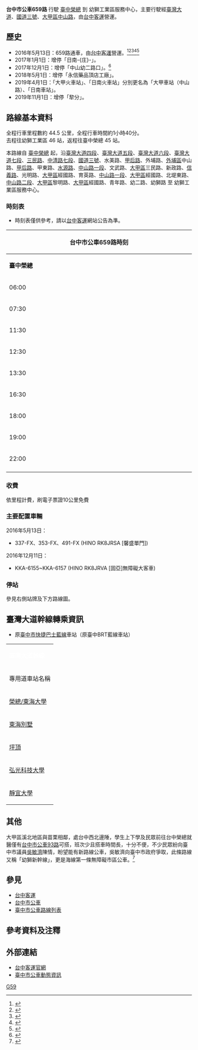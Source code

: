 {{Infobox Bus Route 
| image=[[File:TCBus_KKA6156.jpg|thumb]]
| number= 台中市公車659路
| operator= [[台中客運|台中客運]]
| garage= 大甲站、沙鹿站
| length= 約44.5公里
| time= 約1小時40分
| start= 臺中榮總（臺灣大道）
| via= [[東海別墅夜市|東海商圈]]<br>[[弘光科技大學|弘光科技大學]]<br>[[靜宜大學|靜宜大學]]<br>外埔區公所<br>[[致用高中|致用高中]]<br>[[大甲高中|大甲高中]]<br>[[大甲火車站|大甲火車站]]<br>大甲區公所<br>大甲體育場<br>鐵砧山<br>[[日南火車站|日南火車站]]
| end=幼獅工業區服務中心
| level= 臺中榮總：06:00-22:00<br>幼獅工業區：06:00-20:00
| frequency= 固定班次
| Other_route='''幼獅工業區－大甲'''<br>[[台中市公車93路|台中市公車93路]] <br>[[台中市公車97路|台中市公車97路]] <br>'''大甲－東海、榮總'''<br>[[台中市公車658路|台中市公車658路]]
| vehicle= [[File:標誌(小)mark(S).jpg|25px]]全線配置3部大復康無障礙公車  
| Fare= 依里程計費
| compete=
| bgcolor= orange
| fontcolor= white
}}

'''台中市公車659路''' 行駛 [[臺中榮民總醫院|臺中榮總]] 到 幼獅工業區服務中心，主要行駛經[[臺灣大道|臺灣大道]]、[[福爾摩沙高速公路|國道三號]]、[[大甲區|大甲區]][[中山路_(台中市海線)|中山路]]，由[[台中客運|台中客運]]營運。

==歷史==
*2016年5月13日：659路通車，由[[台中客運|台中客運]]營運。<ref>{{Cite web |url=http://www.tcbus.com.tw/newsfile/shownews.php?newsno=415 |title=659路新闢路線5/13通車 |access-date=2016-05-10 |archive-url=https://web.archive.org/web/20160519162201/http://www.tcbus.com.tw/newsfile/shownews.php?newsno=415 |archive-date=2016-05-19 |dead-url=yes }}</ref><ref>{{Cite web |url=http://news.ltn.com.tw/news/life/breakingnews/1688980 |title=台中659線公車將上路 嘉惠海線通勤族 |access-date=2016-05-10 |archive-date=2019-05-03 |archive-url=https://web.archive.org/web/20190503132602/https://news.ltn.com.tw/news/life/breakingnews/1688980 |dead-url=no }}</ref><ref>{{Cite web |url=http://udn.com/news/story/3/1679533-%E5%8F%B0%E4%B8%AD%E5%B8%82659%E5%85%AC%E8%BB%8A%E9%96%8B%E9%80%9A-%E9%80%A0%E7%A6%8F%E6%B5%B7%E7%B7%9A%E5%AD%B8%E5%AD%90 |title=台中市659公車開通 造福海線學子 |access-date=2016-05-10 |archive-date=2019-05-04 |archive-url=https://web.archive.org/web/20190504150135/https://udn.com/news/story/3/1679533-%E5%8F%B0%E4%B8%AD%E5%B8%82659%E5%85%AC%E8%BB%8A%E9%96%8B%E9%80%9A-%E9%80%A0%E7%A6%8F%E6%B5%B7%E7%B7%9A%E5%AD%B8%E5%AD%90 |dead-url=no }}</ref><ref>{{Cite web |url=http://www.cna.com.tw/news/aloc/201605070231-1.aspx |title=台中659公車13日上路 享10公里免費 |access-date=2016-05-10 |archive-date=2017-01-07 |archive-url=https://web.archive.org/web/20170107021049/http://www.cna.com.tw/news/aloc/201605070231-1.aspx |dead-url=no }}</ref><ref>{{Cite web |url=http://www.chinatimes.com/newspapers/20160508000381-260107 |title=659國道公車 在地好方便 |access-date=2016-05-10 |archive-url=https://web.archive.org/web/20160508093911/http://www.chinatimes.com/newspapers/20160508000381-260107 |archive-date=2016-05-08 |dead-url=yes }}</ref>
*2017年1月1日：增停「日南-{庄}-」。
*2017年12月1日：增停「中山幼二路口」。<ref>{{Cite web |url=http://www.tcbus.com.tw/newsfile/shownews.php?newsno=583 |title=12月份站位新增及更名公告 |access-date=2017-11-21 |archive-date=2020-05-04 |archive-url=https://web.archive.org/web/20200504122546/http://www.tcbus.com.tw/newsfile/shownews.php?newsno=583 |dead-url=no }}</ref>
*2018年5月1日：增停「永信藥品頂店工廠」。
*2019年4月1日：「大甲火車站」、「日南火車站」分別更名為「大甲車站（中山路）、「日南車站」。
*2019年11月1日：增停「犂分」。

==路線基本資料==
全程行車里程數約 44.5 公里，全程行車時間約1小時40分。<br>
去程往幼獅工業區 46 站，返程往臺中榮總 45 站。

本路線自 [[臺中榮民總醫院|臺中榮總]] 起，沿[[臺灣大道|臺灣大道四段]]、[[臺灣大道|臺灣大道五段]]、[[臺灣大道|臺灣大道六段]]、[[臺灣大道|臺灣大道七段]]、[[三民路_(沙鹿區)|三民路]]、[[中清路|中清路七段]]、[[福爾摩沙高速公路|國道三號]]、水美路、[[甲后路|甲后路]]、外埔路、[[外埔區|外埔區]]中山路、[[甲后路|甲后路]]、甲東路、[[水源路|水源路]]、[[中山路_(台中市海線)|中山路一段]]、文武路、[[大甲區|大甲區]]三民路、新政路、[[信義路|信義路]]、光明路、[[大甲區|大甲區]]經國路、育英路、[[中山路_(台中市海線)|中山路一段]]、[[大甲區|大甲區]]經國路、北堤東路、[[中山路_(台中市海線)|中山路二段]]、[[大甲區|大甲區]]黎明路、[[大甲區|大甲區]]經國路、青年路、幼二路、幼獅路 至 幼獅工業區服務中心。

===時刻表===
*時刻表僅供參考，請以[[台中客運|台中客運]]網站公告為準。
{| class="wikitable collapsible collapsed" style="width:50%;text-align:center"
|-style="text-align:center;"
! colspan="2" style="text-align:center" | 台中市公車659路時刻
|-style="background:green; color:snow"
| colspan="1" style="width:10%"|'''臺中榮總'''||colspan="1" style="width:10%"|'''幼獅工業區'''
|-
| 06:00 || 06:00
|-
| 07:30 || 07:30
|-
| 11:30 || 09:30
|-
| 12:30 || 10:30
|-
| 13:30 || 15:00
|-
| 16:30 || 16:00
|-
| 18:00 || 17:00
|-
| 19:00 || 18:30
|-
| 22:00 || 20:00
|-
|}

===收費===
依里程計費，刷電子票證10公里免費

=== 主要配置車輛 ===
2016年5月13日：
*337-FX、353-FX、491-FX  (HINO RK8JRSA [馨盛單門])
2016年12月11日：
*KKA-6155~KKA-6157 (HINO RK8JRVA [固亞]無障礙大客車)

===停站===
參見右側站牌及下方路線圖。
{{BS-map
|title=台中市公車659路站牌
|legend=0
|lua=1
|collapse=no
|map=

KBHFa~~'''[[臺中榮民總醫院|臺中榮總（臺灣大道）]]（起點）''' 
BHF~~[[東海別墅|東海別墅]]
BHF~~坪頂
BHF~~[[弘光科技大學|弘光科技大學]]
BHF~~[[靜宜大學|靜宜大學]]
BHF~~竹林里
BHF~~犁分
STR~~[[File:TWHW3.svg|20px]]
BHF~~外埔國中
BHF~~外埔
BHF~~外埔郵局
BHF~~中山路284巷口（六分公園）
BHF~~外埔區公所
BHF~~外埔
BHF~~-{后}-寮
BHF~~大甲東
BHF~~甲東路36巷口
BHF~~幸福公司
BHF~~[[臺中市私立致用高級中學|致用高中]]
BHF~~中正紀念館
BHF~~[[臺中市立大甲高級中等學校|大甲高中（水源路）]]
BHF~~南陽里（中山路）
BHF~~大甲
BHF~~ [[File:ROC_Taiwan_Railways_Administration_Logo.svg|20px]][[大甲車站|大甲車站（中山路）]]
BHF~~文昌祠
BHF~~大甲區公所
BHF~~南門（光明路）
BHF~~大甲體育場
BHF~~育英經國路口
BHF~~大甲國中
BHF~~大同診所
BHF~~永信藥品頂店工廠
BHF~~頂店
BHF~~鐵砧山（中山路）
BHF~~大安溪
BHF~~日南國中
BHF~~[[File:ROC_Taiwan_Railways_Administration_Logo.svg|20px]][[日南車站|日南車站]]
BHF~~日南公園（中山路）
BHF~~番社
BHF~~日南國小
BHF~~日南-{庄}-
BHF(R)f~~經國黎明路口
BHF~~永安新村
BHF~~陳家莊
BHF~~打鐵-{庄}-
BHF~~中山幼二路口
BHF~~五里牌
BHF~~青年中山路口
BHF~~青年幼二路口
BHF~~幼二青三路口
BHF~~華龍國小
KBHFe~~'''幼獅工業區服務中心（終點）'''
}}

==臺灣大道幹線轉乘資訊==
*原[[臺中市快捷巴士藍線|臺中市快捷巴士藍線]]車站（原臺中BRT藍線車站）

{| class="wikitable" align=center width=70% border=1 cellspacing=0 style="margin-left:auto; margin-right:auto;"
|-align=center bgcolor=#0249FE
|colspan = 6 |<font color=white>'''臺灣大道幹線'''
|-align=center
!colspan = 1 |專用道車站名稱
!colspan = 1 |{{Lang|en|Station Name}}
!colspan = 1 |慢車道公車站牌名稱
!colspan = 1 |{{Lang|en|Bus Stop Name}}
!備註
|-align=center
|[[榮總/東海大學站|榮總/東海大學]]||Taichung Veterans General Hospital/Tunghai University
|臺中榮總（臺灣大道）||Taichung Vet. Hospital (Taiwan Blvd.)
|
|-align=center
|[[東海別墅站|東海別墅]]|| Tunghai Bieshu Shopping District
|東海別墅 || Donghai Villas
|
|-align=center
|[[坪頂站|坪頂]]|| Pingding
|坪頂 || Pingding
|
|-align=center
|[[弘光科技大學站|弘光科技大學]]|| Hungkuang University
|弘光科技大學 || Hungkuang University
|
|-align=center
|[[靜宜大學站|靜宜大學]]|| Providence University
|靜宜大學 || Providence University
|
|}

==其他==
大甲區溪北地區與苗栗相鄰，處台中西北邊陲，學生上下學及民眾前往台中榮總就醫僅有[[台中市公車93路|台中市公車93路]]可搭，班次少且搭車時間長，十分不便，不少民眾紛向臺中市議員[[吳敏濟|吳敏濟]]陳情，盼望能有新路線公車，吳敏濟向臺中市政府爭取，此條路線又稱「幼獅新幹線」，更是海線第一條無障礙市區公車。<ref>{{Cite web |url=https://news.ltn.com.tw/news/local/paper/987422 |title=方便大甲人 659線公車13日上路 |accessdate=2020-05-09 |archive-date=2018-12-03 |archive-url=https://web.archive.org/web/20181203170538/http://news.ltn.com.tw/news/local/paper/987422 |dead-url=no }}</ref>
==參見==
*[[台中客運|台中客運]]
*[[台中市公車|台中市公車]]
*[[臺中市公車路線列表|臺中市公車路線列表]]

==參考資料及注釋==
<div class="references-2column">
<references />
</div>

==外部連結==
*[http://www.tcbus.com.tw 台中客運官網] {{Wayback|url=http://www.tcbus.com.tw/ |date=20141101234806 }} 
*[http://citybus.taichung.gov.tw/ebus 臺中市公車動態資訊] {{Wayback|url=http://citybus.taichung.gov.tw/ebus |date=20210628133542 }} 

{{臺中市市區公車}}

[[Category:台中市公車路線|G59]]
